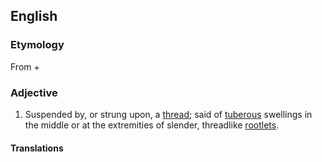 ==English==
===Etymology===
From {{bor|en|la|fīlum||thread}} + {{bor|en|la|pendulus||hanging}}

===Adjective===
{{en-adj}}

# Suspended by, or strung upon, a [[thread]]; said of [[tuberous]] swellings in the middle or at the extremities of slender, threadlike [[rootlet]]s.

====Translations====
{{trans-top|suspended by a thread}}
{{trans-mid}}
{{trans-bottom}}

{{Webster 1913}}